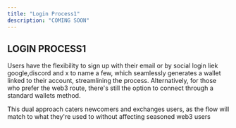 ```yaml
---
title: "Login Process1"
description: "COMING SOON"
---
```


## LOGIN PROCESS1

Users have the flexibility to sign up with their email or by social login liek google,discord and x to name a few, which seamlessly generates a wallet linked to their account, streamlining the process.
Alternatively, for those who prefer the web3 route, there's still the option to connect through a standard wallets method.

This dual approach caters newcomers and exchanges users, as the flow will match to what they're used to without affecting seasoned web3 users
